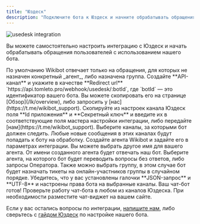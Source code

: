 ```yaml
---
title: "Юздеск"
description: "Подключите бота к Юздеск и начните обрабатывать обращения пользователей"
---
```


<img src="/images/integrations-usedesk.png" alt="usedesk integration" />

Вы можете самостоятельно настроить интеграцию с Юздеск и начать обрабатывать обращения пользователей с использованием нашего бота.

<Info>
    По умолчанию Wikibot отвечает только на обращения, для которых не назначен конкретный _агент_, либо назначена группа.
</Info>

<Steps>
    <Step title="Создайте API-канал">
        Создайте **API-канал** и укажите в качестве **Redirect url** `https://api.tomleto.pro/webhook/usedesk/:botId`, где `botId` — это идентификатор вашего бота. Вы можете скопировать его на странице [Обзор](/lk/overview), либо запросить у [нас](https://t.me/wikibot_support).
    </Step>
    <Step title="Задайте параметры канала">
        Скопируйте из настроек канала Юздеск поля **Id приложения** и **Секретный ключ** и введите их в соответствующие поля мастера настройки интеграции, либо передайте [нам](https://t.me/wikibot_support).
    </Step>
    <Step title="Задайте подписки на каналы">
        Выберите каналы, за которыми бот должен следить. Любые новые сообщения в этих каналах будут попадать к боту на обработку.
    </Step>
    <Step title="Создайте агента Wikibot">
        Создайте агента Wikibot и задайте его в параметрах интеграции. Вы можете выбрать другое имя для вашего агента. От имени созданного агента будет отвечать наш бот.
    </Step>
    <Step title="Задайте агента для перевода">
        Выберите агента, на которого бот будет переводить вопросы без ответов, либо запросы Оператора. Также можно выбрать группу, в этом случае бот будет назначать тикеты на онлайн-участников группы в случайном порядке.
    </Step>
    <Step title="Параметры интеграции Юздеск">
        Убедитесь, что у вас установлены галочки **JSON-запрос** и **UTF-8** и настроены права бота на выбранные каналы.
    </Step>
    <Step title="Проверьте работу бота">
        Ваш чат-бот готов! Проверьте работу чат-бота в любом из каналов Юздеска. При необходимости разместите чат-виджет на вашем сайте.
    </Step>
</Steps>

Если у вас остались вопросы по интеграции, [напишите нам](https://t.me/wikibot_support), либо сверьтесь с [гайдом Юздеск](https://docs.usedesk.ru/article/58413) по настройке нашего бота.
